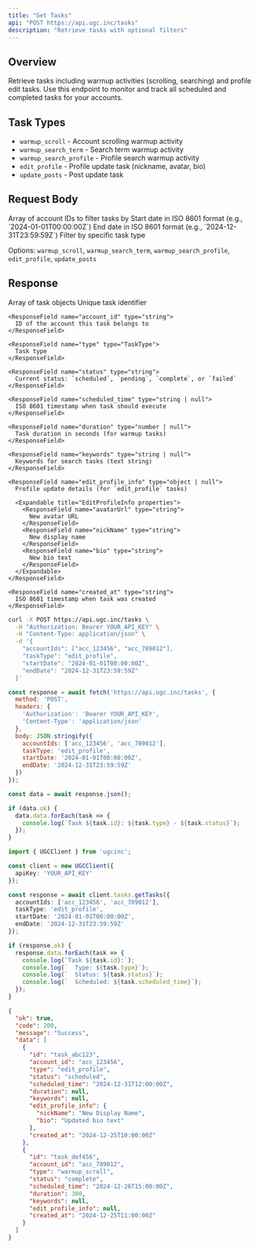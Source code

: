 ```yaml
---
title: "Get Tasks"
api: "POST https://api.ugc.inc/tasks"
description: "Retrieve tasks with optional filters"
---
```


## Overview

Retrieve tasks including warmup activities (scrolling, searching) and profile edit tasks. Use this endpoint to monitor and track all scheduled and completed tasks for your accounts.

## Task Types

- `warmup_scroll` - Account scrolling warmup activity
- `warmup_search_term` - Search term warmup activity
- `warmup_search_profile` - Profile search warmup activity
- `edit_profile` - Profile update task (nickname, avatar, bio)
- `update_posts` - Post update task

## Request Body

<ParamField body="accountIds" type="string[]">
  Array of account IDs to filter tasks by
</ParamField>

<ParamField body="startDate" type="string">
  Start date in ISO 8601 format (e.g., `2024-01-01T00:00:00Z`)
</ParamField>

<ParamField body="endDate" type="string">
  End date in ISO 8601 format (e.g., `2024-12-31T23:59:59Z`)
</ParamField>

<ParamField body="taskType" type="TaskType">
  Filter by specific task type
  
  Options: `warmup_scroll`, `warmup_search_term`, `warmup_search_profile`, `edit_profile`, `update_posts`
</ParamField>

## Response

<ResponseField name="data" type="Task[]">
  Array of task objects
  
  <Expandable title="Task properties">
    <ResponseField name="id" type="string">
      Unique task identifier
    </ResponseField>
    
    <ResponseField name="account_id" type="string">
      ID of the account this task belongs to
    </ResponseField>
    
    <ResponseField name="type" type="TaskType">
      Task type
    </ResponseField>
    
    <ResponseField name="status" type="string">
      Current status: `scheduled`, `pending`, `complete`, or `failed`
    </ResponseField>
    
    <ResponseField name="scheduled_time" type="string | null">
      ISO 8601 timestamp when task should execute
    </ResponseField>
    
    <ResponseField name="duration" type="number | null">
      Task duration in seconds (for warmup tasks)
    </ResponseField>
    
    <ResponseField name="keywords" type="string | null">
      Keywords for search tasks (text string)
    </ResponseField>
    
    <ResponseField name="edit_profile_info" type="object | null">
      Profile update details (for `edit_profile` tasks)
      
      <Expandable title="EditProfileInfo properties">
        <ResponseField name="avatarUrl" type="string">
          New avatar URL
        </ResponseField>
        <ResponseField name="nickName" type="string">
          New display name
        </ResponseField>
        <ResponseField name="bio" type="string">
          New bio text
        </ResponseField>
      </Expandable>
    </ResponseField>
    
    <ResponseField name="created_at" type="string">
      ISO 8601 timestamp when task was created
    </ResponseField>
  </Expandable>
</ResponseField>

<RequestExample>

```bash cURL
curl -X POST https://api.ugc.inc/tasks \
  -H "Authorization: Bearer YOUR_API_KEY" \
  -H "Content-Type: application/json" \
  -d '{
    "accountIds": ["acc_123456", "acc_789012"],
    "taskType": "edit_profile",
    "startDate": "2024-01-01T00:00:00Z",
    "endDate": "2024-12-31T23:59:59Z"
  }'
```

```javascript JavaScript
const response = await fetch('https://api.ugc.inc/tasks', {
  method: 'POST',
  headers: {
    'Authorization': 'Bearer YOUR_API_KEY',
    'Content-Type': 'application/json'
  },
  body: JSON.stringify({
    accountIds: ['acc_123456', 'acc_789012'],
    taskType: 'edit_profile',
    startDate: '2024-01-01T00:00:00Z',
    endDate: '2024-12-31T23:59:59Z'
  })
});

const data = await response.json();

if (data.ok) {
  data.data.forEach(task => {
    console.log(`Task ${task.id}: ${task.type} - ${task.status}`);
  });
}
```

```typescript NPM Package
import { UGCClient } from 'ugcinc';

const client = new UGCClient({
  apiKey: 'YOUR_API_KEY'
});

const response = await client.tasks.getTasks({
  accountIds: ['acc_123456', 'acc_789012'],
  taskType: 'edit_profile',
  startDate: '2024-01-01T00:00:00Z',
  endDate: '2024-12-31T23:59:59Z'
});

if (response.ok) {
  response.data.forEach(task => {
    console.log(`Task ${task.id}:`);
    console.log(`  Type: ${task.type}`);
    console.log(`  Status: ${task.status}`);
    console.log(`  Scheduled: ${task.scheduled_time}`);
  });
}
```

</RequestExample>

<ResponseExample>

```json Success Response
{
  "ok": true,
  "code": 200,
  "message": "Success",
  "data": [
    {
      "id": "task_abc123",
      "account_id": "acc_123456",
      "type": "edit_profile",
      "status": "scheduled",
      "scheduled_time": "2024-12-31T12:00:00Z",
      "duration": null,
      "keywords": null,
      "edit_profile_info": {
        "nickName": "New Display Name",
        "bio": "Updated bio text"
      },
      "created_at": "2024-12-25T10:00:00Z"
    },
    {
      "id": "task_def456",
      "account_id": "acc_789012",
      "type": "warmup_scroll",
      "status": "complete",
      "scheduled_time": "2024-12-26T15:00:00Z",
      "duration": 300,
      "keywords": null,
      "edit_profile_info": null,
      "created_at": "2024-12-25T11:00:00Z"
    }
  ]
}
```

</ResponseExample>

